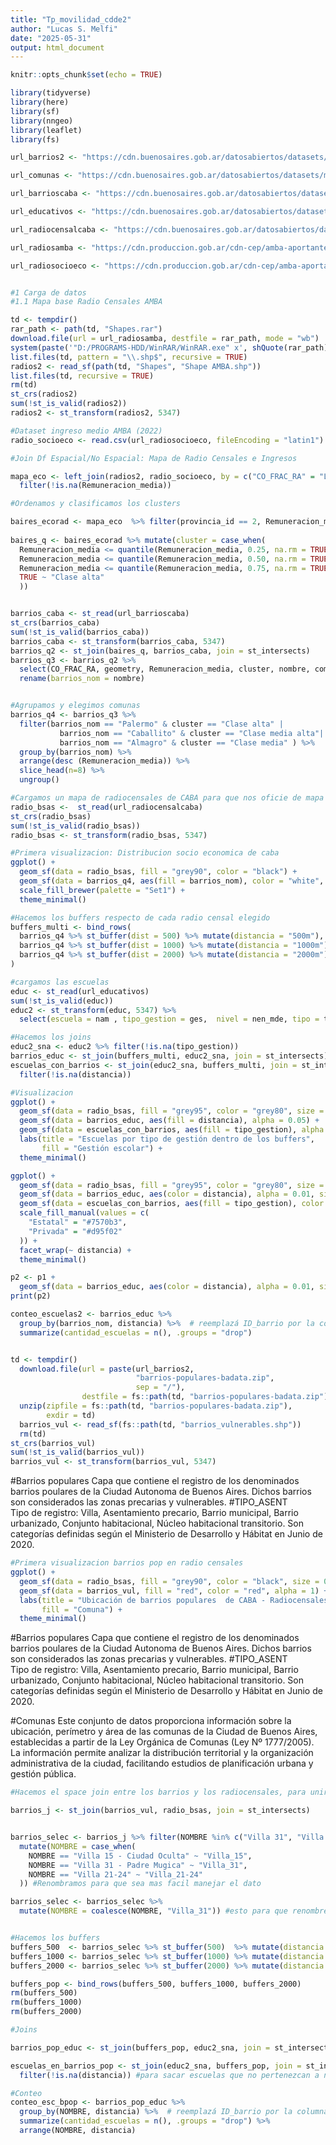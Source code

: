 ```yaml
---
title: "Tp_movilidad_cdde2"
author: "Lucas S. Melfi"
date: "2025-05-31"
output: html_document
---
```


```r
knitr::opts_chunk$set(echo = TRUE)
```

```r
library(tidyverse)
library(here)
library(sf)
library(nngeo)
library(leaflet)
library(fs)

```


```r


url_barrios2 <- "https://cdn.buenosaires.gob.ar/datosabiertos/datasets/ministerio-de-desarrollo-humano-y-habitat/barrios-populares"

url_comunas <- "https://cdn.buenosaires.gob.ar/datosabiertos/datasets/ministerio-de-educacion/comunas/comunas.geojson"

url_barrioscaba <- "https://cdn.buenosaires.gob.ar/datosabiertos/datasets/ministerio-de-educacion/barrios/barrios.geojson"

url_educativos <- "https://cdn.buenosaires.gob.ar/datosabiertos/datasets/ministerio-de-educacion/establecimientos-educativos/establecimientos_educativos.geojson"

url_radiocensalcaba <- "https://cdn.buenosaires.gob.ar/datosabiertos/datasets/direccion-general-de-estadisticas-y-censos/informacion-censal-por-radio/caba_radios_censales.geojson"

url_radiosamba <- "https://cdn.produccion.gob.ar/cdn-cep/amba-aportantes/Shapes.rar"

url_radiosocioeco <- "https://cdn.produccion.gob.ar/cdn-cep/amba-aportantes/Empleo-AMBA.csv"



```


```r
#1 Carga de datos
#1.1 Mapa base Radio Censales AMBA

td <- tempdir()
rar_path <- path(td, "Shapes.rar")
download.file(url = url_radiosamba, destfile = rar_path, mode = "wb")
system(paste('"D:/PROGRAMS-HDD/WinRAR/WinRAR.exe" x', shQuote(rar_path), shQuote(td)))
list.files(td, pattern = "\\.shp$", recursive = TRUE)
radios2 <- read_sf(path(td, "Shapes", "Shape AMBA.shp"))
list.files(td, recursive = TRUE)
rm(td)
st_crs(radios2)
sum(!st_is_valid(radios2))
radios2 <- st_transform(radios2, 5347)
```


```r
#Dataset ingreso medio AMBA (2022)
radio_socioeco <- read.csv(url_radiosocioeco, fileEncoding = "latin1")
```

```r
#Join Df Espacial/No Espacial: Mapa de Radio Censales e Ingresos 

mapa_eco <- left_join(radios2, radio_socioeco, by = c("CO_FRAC_RA" = "LINK" ) ) %>%
  filter(!is.na(Remuneracion_media)) 

```



```r

#Ordenamos y clasificamos los clusters

baires_ecorad <- mapa_eco  %>% filter(provincia_id == 2, Remuneracion_media > 30000 ) #Filtrado de CABA
 
baires_q <- baires_ecorad %>% mutate(cluster = case_when( 
  Remuneracion_media <= quantile(Remuneracion_media, 0.25, na.rm = TRUE) ~ "Clase baja",
  Remuneracion_media <= quantile(Remuneracion_media, 0.50, na.rm = TRUE) ~ "Clase media",  
  Remuneracion_media <= quantile(Remuneracion_media, 0.75, na.rm = TRUE) ~ "Clase media alta", 
  TRUE ~ "Clase alta"
  ))


barrios_caba <- st_read(url_barrioscaba)
st_crs(barrios_caba)
sum(!st_is_valid(barrios_caba))
barrios_caba <- st_transform(barrios_caba, 5347)
barrios_q2 <- st_join(baires_q, barrios_caba, join = st_intersects)
barrios_q3 <- barrios_q2 %>% 
  select(CO_FRAC_RA, geometry, Remuneracion_media, cluster, nombre, comuna, perimetro_, area_metro) %>%
  rename(barrios_nom = nombre)



```



```r
#Agrupamos y elegimos comunas
barrios_q4 <- barrios_q3 %>%
  filter(barrios_nom == "Palermo" & cluster == "Clase alta" | 
           barrios_nom == "Caballito" & cluster == "Clase media alta"|
           barrios_nom == "Almagro" & cluster == "Clase media" ) %>%
  group_by(barrios_nom) %>%
  arrange(desc (Remuneracion_media)) %>%
  slice_head(n=8) %>%
  ungroup()

```





```r
#Cargamos un mapa de radiocensales de CABA para que nos oficie de mapa base
radio_bsas <-  st_read(url_radiocensalcaba)
st_crs(radio_bsas)
sum(!st_is_valid(radio_bsas))
radio_bsas <- st_transform(radio_bsas, 5347)
```
```r
#Primera visualizacion: Distribucion socio economica de caba  
ggplot() + 
  geom_sf(data = radio_bsas, fill = "grey90", color = "black") +
  geom_sf(data = barrios_q4, aes(fill = barrios_nom), color = "white", size = 0.2) +
  scale_fill_brewer(palette = "Set1") +
  theme_minimal()
```
```r
#Hacemos los buffers respecto de cada radio censal elegido
buffers_multi <- bind_rows(
  barrios_q4 %>% st_buffer(dist = 500) %>% mutate(distancia = "500m"), 
  barrios_q4 %>% st_buffer(dist = 1000) %>% mutate(distancia = "1000m"), 
  barrios_q4 %>% st_buffer(dist = 2000) %>% mutate(distancia = "2000m")
)


```
```r
#cargamos las escuelas
educ <- st_read(url_educativos)
sum(!st_is_valid(educ))
educ2 <- st_transform(educ, 5347) %>% 
  select(escuela = nam , tipo_gestion = ges,  nivel = nen_mde, tipo = tip, geom_edu = geometry)

#Hacemos los joins
educ2_sna <- educ2 %>% filter(!is.na(tipo_gestion))
barrios_educ <- st_join(buffers_multi, educ2_sna, join = st_intersects)
escuelas_con_barrios <- st_join(educ2_sna, buffers_multi, join = st_intersects)%>%
  filter(!is.na(distancia))
```



```r
#Visualizacion
ggplot() +
  geom_sf(data = radio_bsas, fill = "grey95", color = "grey80", size = 0.1) +
  geom_sf(data = barrios_educ, aes(fill = distancia), alpha = 0.05) +
  geom_sf(data = escuelas_con_barrios, aes(fill = tipo_gestion), alpha = 0.01) +
  labs(title = "Escuelas por tipo de gestión dentro de los buffers",
       fill = "Gestión escolar") +
  theme_minimal()
```



```r
ggplot() +
  geom_sf(data = radio_bsas, fill = "grey95", color = "grey80", size = 0.1) +
  geom_sf(data = barrios_educ, aes(color = distancia), alpha = 0.01, size = 1) +
  geom_sf(data = escuelas_con_barrios, aes(fill = tipo_gestion), color = NA, alpha = 0.5) +
  scale_fill_manual(values = c(
    "Estatal" = "#7570b3", 
    "Privada" = "#d95f02"
  )) +
  facet_wrap(~ distancia) +
  theme_minimal()
```

```r
p2 <- p1 +
  geom_sf(data = barrios_educ, aes(color = distancia), alpha = 0.01, size = 1)
print(p2)
```




```r

conteo_escuelas2 <- barrios_educ %>%
  group_by(barrios_nom, distancia) %>%  # reemplazá ID_barrio por la columna que identifica barrios
  summarize(cantidad_escuelas = n(), .groups = "drop")
```


```r

```


```r
td <- tempdir()
  download.file(url = paste(url_barrios2,
                            "barrios-populares-badata.zip",
                            sep = "/"),
                destfile = fs::path(td, "barrios-populares-badata.zip") )
  unzip(zipfile = fs::path(td, "barrios-populares-badata.zip"),
        exdir = td)
  barrios_vul <- read_sf(fs::path(td, "barrios_vulnerables.shp"))
  rm(td)
st_crs(barrios_vul)
sum(!st_is_valid(barrios_vul))
barrios_vul <- st_transform(barrios_vul, 5347)

```
#Barrios populares 
Capa que contiene el registro de los denominados barrios poulares de la Ciudad Autonoma de Buenos Aires. Dichos barrios son considerados las zonas precarias y vulnerables.
#TIPO_ASENT		
Tipo de registro: Villa, Asentamiento precario, Barrio municipal, Barrio urbanizado, Conjunto habitacional, Núcleo habitacional transitorio. Son categorías definidas según el Ministerio de Desarrollo y Hábitat en Junio de 2020.


```r
#Primera visualizacion barrios pop en radio censales
ggplot() +
  geom_sf(data = radio_bsas, fill = "grey90", color = "black", size = 0.1) +
  geom_sf(data = barrios_vul, fill = "red", color = "red", alpha = 1) +
  labs(title = "Ubicación de barrios populares  de CABA - Radiocensales",
       fill = "Comuna") +
  theme_minimal()
```



#Barrios populares 
Capa que contiene el registro de los denominados barrios poulares de la Ciudad Autonoma de Buenos Aires. Dichos barrios son considerados las zonas precarias y vulnerables.
#TIPO_ASENT		
Tipo de registro: Villa, Asentamiento precario, Barrio municipal, Barrio urbanizado, Conjunto habitacional, Núcleo habitacional transitorio. Son categorías definidas según el Ministerio de Desarrollo y Hábitat en Junio de 2020.

#Comunas
Este conjunto de datos proporciona información sobre la ubicación, perímetro y área de las comunas de la Ciudad de Buenos Aires, establecidas a partir de la Ley Orgánica de Comunas (Ley Nº 1777/2005). La información permite analizar la distribución territorial y la organización administrativa de la ciudad, facilitando estudios de planificación urbana y gestión pública.



```r
#Hacemos el space join entre los barrios y los radiocensales, para unir solo las partes de la geometria, es decir los radiocensales, que se intersectan con los barrios populares

barrios_j <- st_join(barrios_vul, radio_bsas, join = st_intersects) 


barrios_selec <- barrios_j %>% filter(NOMBRE %in% c("Villa 31", "Villa 21-24", "Villa 15 - Ciudad Oculta")) %>%
  mutate(NOMBRE = case_when(
    NOMBRE == "Villa 15 - Ciudad Oculta" ~ "Villa_15",
    NOMBRE == "Villa 31 - Padre Mugica" ~ "Villa_31",
    NOMBRE == "Villa 21-24" ~ "Villa_21-24"
  )) #Renombramos para que sea mas facil manejar el dato

barrios_selec <- barrios_selec %>%
  mutate(NOMBRE = coalesce(NOMBRE, "Villa_31")) #esto para que renombre los NA como Villa 31 que es el primer string



```


```r
#Hacemos los buffers
buffers_500  <- barrios_selec %>% st_buffer(500)  %>% mutate(distancia = "500m")
buffers_1000 <- barrios_selec %>% st_buffer(1000) %>% mutate(distancia = "1000m")
buffers_2000 <- barrios_selec %>% st_buffer(2000) %>% mutate(distancia = "2000m")

buffers_pop <- bind_rows(buffers_500, buffers_1000, buffers_2000)
rm(buffers_500)
rm(buffers_1000)
rm(buffers_2000)
```


```r
#Joins

barrios_pop_educ <- st_join(buffers_pop, educ2_sna, join = st_intersects) #Unimos por interseccion los buffers con las escuelas para ver cuantas entran en cada radio

escuelas_en_barrios_pop <- st_join(educ2_sna, buffers_pop, join = st_intersects)%>%
  filter(!is.na(distancia)) #para sacar escuelas que no pertenezcan a ningun buffer (mas adelante para grafico=

```

```r
#Conteo
conteo_esc_bpop <- barrios_pop_educ %>%
  group_by(NOMBRE, distancia) %>%  # reemplazá ID_barrio por la columna que identifica barrios
  summarize(cantidad_escuelas = n(), .groups = "drop") %>%
  arrange(NOMBRE, distancia)
```

